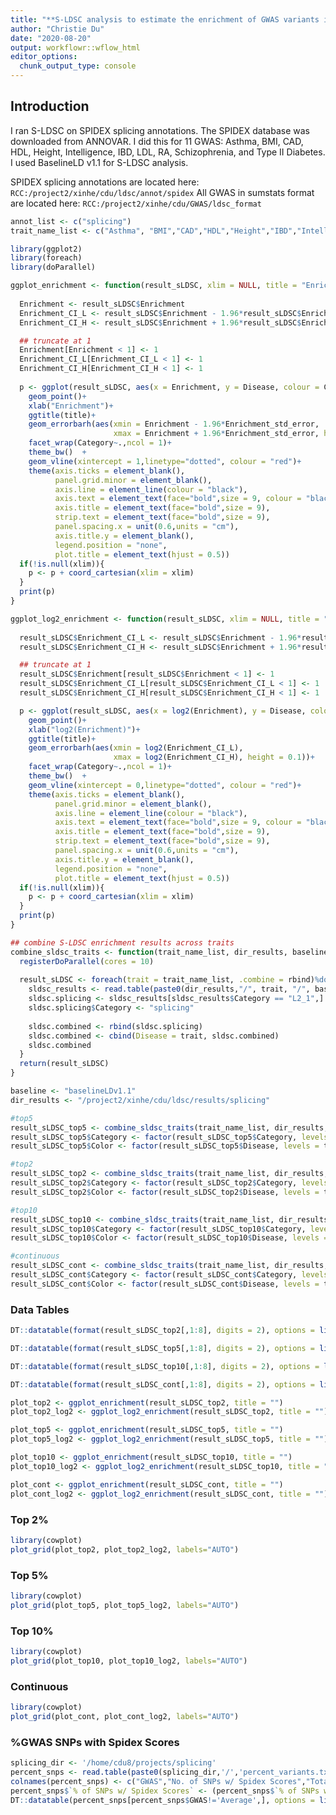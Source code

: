 ```yaml
---
title: "**S-LDSC analysis to estimate the enrichment of GWAS variants in predicted splicing variants**"
author: "Christie Du"
date: "2020-08-20"
output: workflowr::wflow_html
editor_options:
  chunk_output_type: console
---
```


## **Introduction**
I ran S-LDSC on SPIDEX splicing annotations. The SPIDEX database was downloaded from ANNOVAR. I did this for 11 GWAS: Asthma, BMI, CAD, HDL, Height, Intelligence, IBD, LDL, RA, Schizophrenia, and Type II Diabetes. I used BaselineLD v1.1 for S-LDSC analysis.

SPIDEX splicing annotations are located here: `RCC:/project2/xinhe/cdu/ldsc/annot/spidex`
All GWAS in sumstats format are located here: `RCC:/project2/xinhe/cdu/GWAS/ldsc_format`

```r
annot_list <- c("splicing")
trait_name_list <- c("Asthma", "BMI","CAD","HDL","Height","IBD","Intelligence","LDL","RA","Schizophrenia","T2D")
```

```r
library(ggplot2)
library(foreach)
library(doParallel)

ggplot_enrichment <- function(result_sLDSC, xlim = NULL, title = "Enrichment"){
  
  Enrichment <- result_sLDSC$Enrichment
  Enrichment_CI_L <- result_sLDSC$Enrichment - 1.96*result_sLDSC$Enrichment_std_error
  Enrichment_CI_H <- result_sLDSC$Enrichment + 1.96*result_sLDSC$Enrichment_std_error

  ## truncate at 1
  Enrichment[Enrichment < 1] <- 1
  Enrichment_CI_L[Enrichment_CI_L < 1] <- 1
  Enrichment_CI_H[Enrichment_CI_H < 1] <- 1
  
  p <- ggplot(result_sLDSC, aes(x = Enrichment, y = Disease, colour = Color))+
    geom_point()+
    xlab("Enrichment")+
    ggtitle(title)+
    geom_errorbarh(aes(xmin = Enrichment - 1.96*Enrichment_std_error, 
                       xmax = Enrichment + 1.96*Enrichment_std_error, height = 0.1))+ 
    facet_wrap(Category~.,ncol = 1)+
    theme_bw()  + 
    geom_vline(xintercept = 1,linetype="dotted", colour = "red")+
    theme(axis.ticks = element_blank(),  
          panel.grid.minor = element_blank(), 
          axis.line = element_line(colour = "black"), 
          axis.text = element_text(face="bold",size = 9, colour = "black"),
          axis.title = element_text(face="bold",size = 9),
          strip.text = element_text(face="bold",size = 9), 
          panel.spacing.x = unit(0.6,units = "cm"), 
          axis.title.y = element_blank(), 
          legend.position = "none", 
          plot.title = element_text(hjust = 0.5))
  if(!is.null(xlim)){
    p <- p + coord_cartesian(xlim = xlim)
  }
  print(p)
}

ggplot_log2_enrichment <- function(result_sLDSC, xlim = NULL, title = "Enrichment"){
  
  result_sLDSC$Enrichment_CI_L <- result_sLDSC$Enrichment - 1.96*result_sLDSC$Enrichment_std_error
  result_sLDSC$Enrichment_CI_H <- result_sLDSC$Enrichment + 1.96*result_sLDSC$Enrichment_std_error

  ## truncate at 1
  result_sLDSC$Enrichment[result_sLDSC$Enrichment < 1] <- 1
  result_sLDSC$Enrichment_CI_L[result_sLDSC$Enrichment_CI_L < 1] <- 1
  result_sLDSC$Enrichment_CI_H[result_sLDSC$Enrichment_CI_H < 1] <- 1

  p <- ggplot(result_sLDSC, aes(x = log2(Enrichment), y = Disease, colour = Color))+
    geom_point()+
    xlab("log2(Enrichment)")+
    ggtitle(title)+
    geom_errorbarh(aes(xmin = log2(Enrichment_CI_L), 
                       xmax = log2(Enrichment_CI_H), height = 0.1))+ 
    facet_wrap(Category~.,ncol = 1)+
    theme_bw()  + 
    geom_vline(xintercept = 0,linetype="dotted", colour = "red")+
    theme(axis.ticks = element_blank(),  
          panel.grid.minor = element_blank(), 
          axis.line = element_line(colour = "black"), 
          axis.text = element_text(face="bold",size = 9, colour = "black"),
          axis.title = element_text(face="bold",size = 9),
          strip.text = element_text(face="bold",size = 9), 
          panel.spacing.x = unit(0.6,units = "cm"), 
          axis.title.y = element_blank(), 
          legend.position = "none", 
          plot.title = element_text(hjust = 0.5))
  if(!is.null(xlim)){
    p <- p + coord_cartesian(xlim = xlim)
  }
  print(p)
}

## combine S-LDSC enrichment results across traits
combine_sldsc_traits <- function(trait_name_list, dir_results, baseline, topX, prefix){
  registerDoParallel(cores = 10)
  
  result_sLDSC <- foreach(trait = trait_name_list, .combine = rbind)%dopar%{
    sldsc_results <- read.table(paste0(dir_results,"/", trait, "/", baseline, "/", topX, "/", trait,"_", prefix, "_", baseline, ".results"), header = T, stringsAsFactors = F)
    sldsc.splicing <- sldsc_results[sldsc_results$Category == "L2_1",]
    sldsc.splicing$Category <- "splicing"
    
    sldsc.combined <- rbind(sldsc.splicing)
    sldsc.combined <- cbind(Disease = trait, sldsc.combined)
    sldsc.combined
  }
  return(result_sLDSC)
}
```

```r
baseline <- "baselineLDv1.1"
dir_results <- "/project2/xinhe/cdu/ldsc/results/splicing"

#top5
result_sLDSC_top5 <- combine_sldsc_traits(trait_name_list, dir_results, baseline, "top5", "hg19_spidex_0.05")
result_sLDSC_top5$Category <- factor(result_sLDSC_top5$Category, levels = rev(annot_list) )
result_sLDSC_top5$Color <- factor(result_sLDSC_top5$Disease, levels = trait_name_list)

#top2
result_sLDSC_top2 <- combine_sldsc_traits(trait_name_list, dir_results, baseline, "top2", "hg19_spidex_0.02")
result_sLDSC_top2$Category <- factor(result_sLDSC_top2$Category, levels = rev(annot_list) )
result_sLDSC_top2$Color <- factor(result_sLDSC_top2$Disease, levels = trait_name_list)

#top10
result_sLDSC_top10 <- combine_sldsc_traits(trait_name_list, dir_results, baseline, "top10", "hg19_spidex_0.10")
result_sLDSC_top10$Category <- factor(result_sLDSC_top10$Category, levels = rev(annot_list) )
result_sLDSC_top10$Color <- factor(result_sLDSC_top10$Disease, levels = trait_name_list)

#continuous
result_sLDSC_cont <- combine_sldsc_traits(trait_name_list, dir_results, baseline, "continuous", "hg19_spidex_dpsi_zscore")
result_sLDSC_cont$Category <- factor(result_sLDSC_cont$Category, levels = rev(annot_list) )
result_sLDSC_cont$Color <- factor(result_sLDSC_cont$Disease, levels = trait_name_list)
```

### Data Tables
```r
DT::datatable(format(result_sLDSC_top2[,1:8], digits = 2), options = list(scrollX = TRUE, keys = TRUE),rownames = F, caption = 'Table 1. Top 2%')

DT::datatable(format(result_sLDSC_top5[,1:8], digits = 2), options = list(scrollX = TRUE, keys = TRUE),rownames = F, caption = 'Table 2. Top 5%')

DT::datatable(format(result_sLDSC_top10[,1:8], digits = 2), options = list(scrollX = TRUE, keys = TRUE),rownames = F, caption = 'Table 3. Top 10%')

DT::datatable(format(result_sLDSC_cont[,1:8], digits = 2), options = list(scrollX = TRUE, keys = TRUE),rownames = F, caption = 'Table 4. Continuous Annotations')
```

```r
plot_top2 <- ggplot_enrichment(result_sLDSC_top2, title = "")
plot_top2_log2 <- ggplot_log2_enrichment(result_sLDSC_top2, title = "")

plot_top5 <- ggplot_enrichment(result_sLDSC_top5, title = "")
plot_top5_log2 <- ggplot_log2_enrichment(result_sLDSC_top5, title = "")

plot_top10 <- ggplot_enrichment(result_sLDSC_top10, title = "")
plot_top10_log2 <- ggplot_log2_enrichment(result_sLDSC_top10, title = "")

plot_cont <- ggplot_enrichment(result_sLDSC_cont, title = "")
plot_cont_log2 <- ggplot_log2_enrichment(result_sLDSC_cont, title = "")
```


### Top 2%
```r
library(cowplot)
plot_grid(plot_top2, plot_top2_log2, labels="AUTO")
```

### Top 5%
```r
library(cowplot)
plot_grid(plot_top5, plot_top5_log2, labels="AUTO")
```

### Top 10%
```r
library(cowplot)
plot_grid(plot_top10, plot_top10_log2, labels="AUTO")
```

### Continuous
```r
library(cowplot)
plot_grid(plot_cont, plot_cont_log2, labels="AUTO")
```

### %GWAS SNPs with Spidex Scores
```r
splicing_dir <- '/home/cdu8/projects/splicing'
percent_snps <- read.table(paste0(splicing_dir,'/','percent_variants.txt'),header = T,stringsAsFactors = F)
colnames(percent_snps) <- c("GWAS","No. of SNPs w/ Spidex Scores","Total Num SNPs","% of SNPs w/ Spidex Scores")
percent_snps$`% of SNPs w/ Spidex Scores` <- (percent_snps$`% of SNPs w/ Spidex Scores`)*100
DT::datatable(percent_snps[percent_snps$GWAS!='Average',], options = list(scrollX = TRUE, keys = TRUE),class = 'cell-border stripe',style = 'bootstrap',rownames = F)
```


